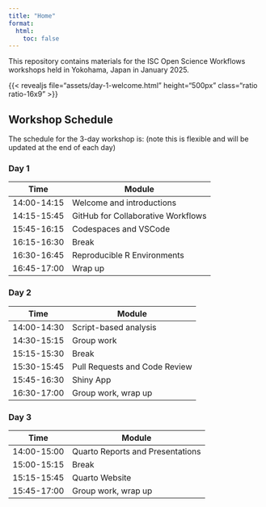 ```yaml
---
title: "Home"
format: 
  html:
    toc: false
---
```


This repository contains materials for the ISC Open Science Workflows workshops held in Yokohama, Japan in January 2025. 

{{< revealjs file="assets/day-1-welcome.html" height="500px" class="ratio ratio-16x9" >}}


## Workshop Schedule  
The schedule for the 3-day workshop is: (note this is flexible and will be updated at the end of each day) 

### Day 1  

|Time    |Module  |
|--------|--------|
|14:00-14:15| Welcome and introductions|
|14:15-15:45| GitHub for Collaborative Workflows|  
|15:45-16:15|Codespaces and VSCode|
|16:15-16:30|Break|  
|16:30-16:45|Reproducible R Environments|  
|16:45-17:00|Wrap up|  

### Day 2  

|Time    |Module  |
|--------|--------|
|14:00-14:30|Script-based analysis|  
|14:30-15:15|Group work|  
|15:15-15:30|Break|  
|15:30-15:45|Pull Requests and Code Review|
|15:45-16:30|Shiny App|  
|16:30-17:00|Group work, wrap up|  

### Day 3  

|Time    |Module  |
|--------|--------|
|14:00-15:00|Quarto Reports and Presentations|
|15:00-15:15|Break| 
|15:15-15:45|Quarto Website|      
|15:45-17:00|Group work, wrap up|  